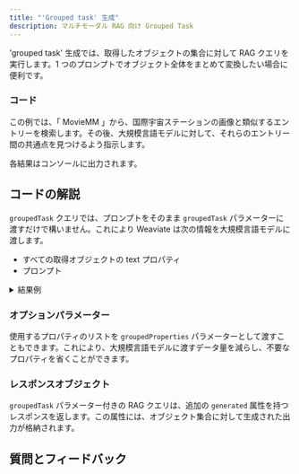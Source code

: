 ```yaml
---
title: "'Grouped task' 生成"
description: マルチモーダル RAG 向け Grouped Task
---
```



'grouped task' 生成では、取得したオブジェクトの集合に対して RAG クエリを実行します。1 つのプロンプトでオブジェクト全体をまとめて変換したい場合に便利です。

### <i class="fa-solid fa-code"></i> コード

この例では、「 MovieMM 」から、国際宇宙ステーションの画像と類似するエントリーを検索します。その後、大規模言語モデルに対して、それらのエントリー間の共通点を見つけるよう指示します。

各結果はコンソールに出力されます。

<FilteredTextBlock
  text={TSCode}
  startMarker="// GroupedTaskGeneration"
  endMarker="// END GroupedTaskGeneration"
  language="ts"
/>

## <i class="fa-solid fa-chalkboard"></i> コードの解説

`groupedTask` クエリでは、プロンプトをそのまま `groupedTask` パラメーターに渡すだけで構いません。これにより Weaviate は次の情報を大規模言語モデルに渡します。  
- すべての取得オブジェクトの text プロパティ  
- プロンプト  

<details>
  <summary>結果例</summary>

```text
Interstellar
Gravity
Arrival
Armageddon
Godzilla
These movies all involve space exploration, extraterrestrial beings, or catastrophic events threatening Earth. They all deal with themes of survival, human ingenuity, and the unknown mysteries of the universe.
```

</details>

### <i class="fa-solid fa-chalkboard"></i> オプションパラメーター

使用するプロパティのリストを `groupedProperties` パラメーターとして渡すこともできます。これにより、大規模言語モデルに渡すデータ量を減らし、不要なプロパティを省くことができます。

### <i class="fa-solid fa-chalkboard"></i> レスポンスオブジェクト

`groupedTask` パラメーター付きの RAG クエリは、追加の `generated` 属性を持つレスポンスを返します。この属性には、オブジェクト集合に対して生成された出力が格納されます。

## 質問とフィードバック


<DocsFeedback/>